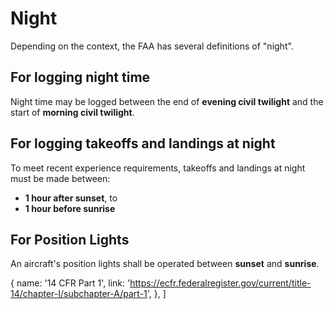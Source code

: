 

# Night

Depending on the context, the FAA has several definitions of "night".

## For logging night time

Night time may be logged between the end of **evening civil twilight** and the
start of **morning civil twilight**.

<Reg showTitle part="1" />

## For logging takeoffs and landings at night

To meet recent experience requirements, takeoffs and landings at night must be
made between:

- **1 hour after sunset**, to
- **1 hour before sunrise**

<Reg part="61.57(b)" />

## For Position Lights

An aircraft's position lights shall be operated between **sunset** and
**sunrise**.

<Reg part="91.209" />

  {
    name: '14 CFR Part 1',
    link: 'https://ecfr.federalregister.gov/current/title-14/chapter-I/subchapter-A/part-1',
  },
]
